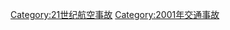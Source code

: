 {{Year by category
|m=2
|c=0
|d=0
|y=1
|cat=航空事故
|sortkey=Aviation accidents
|parent=21世纪航空事故
|subcat=2001年交通事故
}}

[[Category:21世纪航空事故|Category:21世纪航空事故]]
[[Category:2001年交通事故|Category:2001年交通事故]]